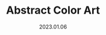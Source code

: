 ---
title: 'Abstract Color Art'
description: 'Ah, capybaras! They are fascinating creatures. Capybaras are the largest rodents in the world, native to South America. They are known for their semi-aquatic lifestyle and often found near bodies of water like rivers, lakes, and marshes. Capybaras are social animals and usually live in groups. They have webbed feet and are excellent swimmers.'
date: '2023.01.06'
previewImage: '/static/work/headspace-logo-redesign/Slide3.png'
---